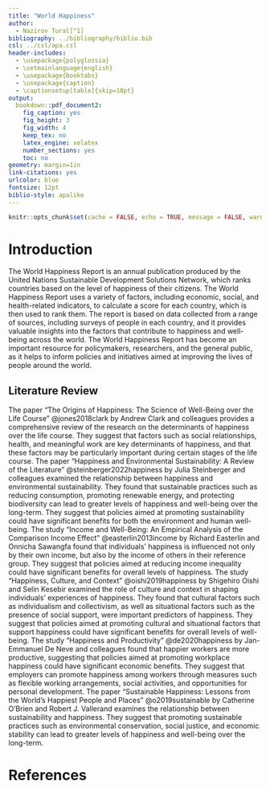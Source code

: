 ```yaml
---
title: "World Happiness"
author: 
  - Nazirov Tural[^1]
bibliography: ../bibliography/biblio.bib
csl: ../csl/apa.csl
header-includes:
  - \usepackage{polyglossia}
  - \setmainlanguage{english}
  - \usepackage{booktabs}
  - \usepackage{caption} 
  - \captionsetup[table]{skip=10pt}
output:
  bookdown::pdf_document2:
    fig_caption: yes
    fig_height: 3
    fig_width: 4
    keep_tex: no
    latex_engine: xelatex
    number_sections: yes
    toc: no
geometry: margin=1in
link-citations: yes
urlcolor: blue
fontsize: 12pt
biblio-style: apalike
---
```

```r
knitr::opts_chunk$set(cache = FALSE, echo = TRUE, message = FALSE, warning = FALSE)
```

<!-- ======================================================================= -->
<!-- ============================== FOOTNOTES ============================== -->
<!-- ======================================================================= -->
[^1]: 20080163, [Github Repo](https://github.com/Turalnzv/Midterm)


# Introduction

The World Happiness Report is an annual publication produced by the United Nations Sustainable Development Solutions Network, which ranks countries based on the level of happiness of their citizens. The World Happiness Report uses a variety of factors, including economic, social, and health-related indicators, to calculate a score for each country, which is then used to rank them. The report is based on data collected from a range of sources, including surveys of people in each country, and it provides valuable insights into the factors that contribute to happiness and well-being across the world. The World Happiness Report has become an important resource for policymakers, researchers, and the general public, as it helps to inform policies and initiatives aimed at improving the lives of people around the world.

## Literature Review

The paper "The Origins of Happiness: The Science of Well-Being over the Life Course" @jones2018clark by Andrew Clark and colleagues provides a comprehensive review of the research on the determinants of happiness over the life course. They suggest that factors such as social relationships, health, and meaningful work are key determinants of happiness, and that these factors may be particularly important during certain stages of the life course.
The paper "Happiness and Environmental Sustainability: A Review of the Literature" @steinberger2022happiness by Julia Steinberger and colleagues examined the relationship between happiness and environmental sustainability. They found that sustainable practices such as reducing consumption, promoting renewable energy, and protecting biodiversity can lead to greater levels of happiness and well-being over the long-term. They suggest that policies aimed at promoting sustainability could have significant benefits for both the environment and human well-being.
The study "Income and Well-Being: An Empirical Analysis of the Comparison Income Effect" @easterlin2013income by Richard Easterlin and Onnicha Sawangfa found that individuals' happiness is influenced not only by their own income, but also by the income of others in their reference group. They suggest that policies aimed at reducing income inequality could have significant benefits for overall levels of happiness.
The study "Happiness, Culture, and Context" @oishi2019happiness by Shigehiro Oishi and Selin Kesebir examined the role of culture and context in shaping individuals' experiences of happiness. They found that cultural factors such as individualism and collectivism, as well as situational factors such as the presence of social support, were important predictors of happiness. They suggest that policies aimed at promoting cultural and situational factors that support happiness could have significant benefits for overall levels of well-being.
The study "Happiness and Productivity" @de2020happiness by Jan-Emmanuel De Neve and colleagues found that happier workers are more productive, suggesting that policies aimed at promoting workplace happiness could have significant economic benefits. They suggest that employers can promote happiness among workers through measures such as flexible working arrangements, social activities, and opportunities for personal development.
The paper "Sustainable Happiness: Lessons from the World's Happiest People and Places" @o2019sustainable by Catherine O'Brien and Robert J. Vallerand examines the relationship between sustainability and happiness. They suggest that promoting sustainable practices such as environmental conservation, social justice, and economic stability can lead to greater levels of happiness and well-being over the long-term.

\newpage
# References {#references}
<div id="refs"></div>

